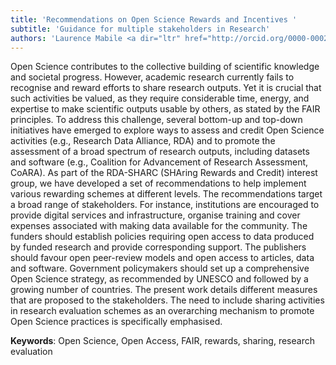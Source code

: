 ```yaml
---
title: 'Recommendations on Open Science Rewards and Incentives '
subtitle: 'Guidance for multiple stakeholders in Research'
authors: 'Laurence Mabile <a dir="ltr" href="http://orcid.org/0000-0002-7724-1721" target="_blank"><img class="is-rounded" src="/images/orcid.svg" width="15"></a>, Hanna Shmagun <a dir="ltr" href="http://orcid.org/0000-0001-6271-2976" target="_blank"><img class="is-rounded" src="/images/orcid.svg" width="15"></a>, Christopher Erdmann <a dir="ltr" href="http://orcid.org/0000-0003-2554-180X" target="_blank"><img class="is-rounded" src="/images/orcid.svg" width="15"></a>, Anne Cambon-Thomsen <a dir="ltr" href="http://orcid.org/0000-0001-8793-3644" target="_blank"><img class="is-rounded" src="/images/orcid.svg" width="15"></a>, Mogens Thomsen <a dir="ltr" href="http://orcid.org/0000-0002-4546-0129" target="_blank"><img class="is-rounded" src="/images/orcid.svg" width="15"></a>, and Florencia Grattarola <a dir="ltr" href="http://orcid.org/0000-0001-8282-5732" target="_blank"><img class="is-rounded" src="/images/orcid.svg" width="15"></a>'
---
```


Open Science contributes to the collective building of scientific knowledge and societal progress. However, academic research currently fails to recognise and reward efforts to share research outputs. Yet it is crucial that such activities be valued, as they require considerable time, energy, and expertise to make scientific outputs usable by others, as stated by the FAIR principles. To address this challenge, several bottom-up and top-down initiatives have emerged to explore ways to assess and credit Open Science activities (e.g., Research Data Alliance, RDA) and to promote the assessment of a broad spectrum of research outputs, including datasets and software (e.g., Coalition for Advancement of Research Assessment, CoARA). As part of the RDA-SHARC (SHAring Rewards and Credit) interest group, we have developed a set of recommendations to help implement various rewarding schemes at different levels. The recommendations target a broad range of stakeholders. For instance, institutions are encouraged to provide digital services and infrastructure, organise training and cover expenses associated with making data available for the community. The funders should establish policies requiring open access to data produced by funded research and provide corresponding support. The publishers should favour open peer-review models and open access to articles, data and software. Government policymakers should set up a comprehensive Open Science strategy, as recommended by UNESCO and followed by a growing number of countries. The present work details different measures that are proposed to the stakeholders. The need to include sharing activities in research evaluation schemes as an overarching mechanism to promote Open Science practices is specifically emphasised.

**Keywords**: Open Science, Open Access, FAIR, rewards, sharing, research evaluation

